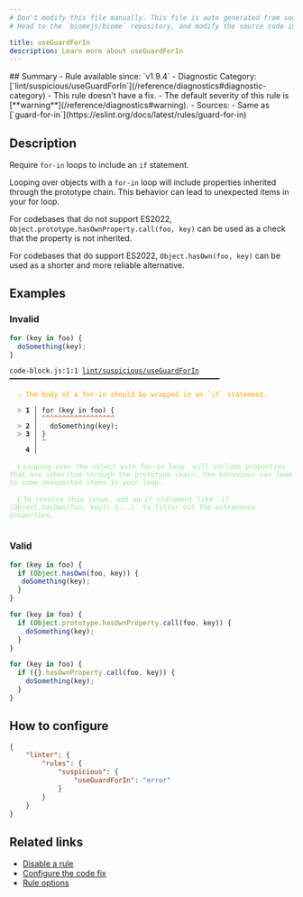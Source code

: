 ```yaml
---
# Don't modify this file manually. This file is auto generated from source, and you will lose your changes next time the website is built.
# Head to the `biomejs/biome` repository, and modify the source code in there.

title: useGuardForIn
description: Learn more about useGuardForIn
---
```


<Tabs>
<TabItem label="JavaScript (and super languages)" icon="seti:javascript">
## Summary
- Rule available since: `v1.9.4`
- Diagnostic Category: [`lint/suspicious/useGuardForIn`](/reference/diagnostics#diagnostic-category)
- This rule doesn't have a fix.
- The default severity of this rule is [**warning**](/reference/diagnostics#warning).
- Sources: 
  - Same as [`guard-for-in`](https://eslint.org/docs/latest/rules/guard-for-in)

## Description
Require `for-in` loops to include an `if` statement.

Looping over objects with a `for-in` loop will include properties inherited through the prototype chain.
This behavior can lead to unexpected items in your for loop.

For codebases that do not support ES2022, `Object.prototype.hasOwnProperty.call(foo, key)` can be used as a check that the property is not inherited.

For codebases that do support ES2022, `Object.hasOwn(foo, key)` can be used as a shorter and more reliable alternative.

## Examples

### Invalid

```js
for (key in foo) {
  doSomething(key);
}
```

<pre class="language-text"><code class="language-text">code-block.js:1:1 <a href="https://biomejs.dev/linter/rules/use-guard-for-in">lint/suspicious/useGuardForIn</a> ━━━━━━━━━━━━━━━━━━━━━━━━━━━━━━━━━━━━━━━━━━━━━━━━━━━━<br /><br />  <strong><span style="color: Orange;">⚠</span></strong> <span style="color: Orange;">The body of a for-in should be wrapped in an `if` statement.</span><br />  <br />  <strong><span style="color: Tomato;">&gt;</span></strong> <strong>1 │ </strong>for (key in foo) &#123;<br />   <strong>   │ </strong><strong><span style="color: Tomato;">^</span></strong><strong><span style="color: Tomato;">^</span></strong><strong><span style="color: Tomato;">^</span></strong><strong><span style="color: Tomato;">^</span></strong><strong><span style="color: Tomato;">^</span></strong><strong><span style="color: Tomato;">^</span></strong><strong><span style="color: Tomato;">^</span></strong><strong><span style="color: Tomato;">^</span></strong><strong><span style="color: Tomato;">^</span></strong><strong><span style="color: Tomato;">^</span></strong><strong><span style="color: Tomato;">^</span></strong><strong><span style="color: Tomato;">^</span></strong><strong><span style="color: Tomato;">^</span></strong><strong><span style="color: Tomato;">^</span></strong><strong><span style="color: Tomato;">^</span></strong><strong><span style="color: Tomato;">^</span></strong><strong><span style="color: Tomato;">^</span></strong><strong><span style="color: Tomato;">^</span></strong><br />  <strong><span style="color: Tomato;">&gt;</span></strong> <strong>2 │ </strong>  doSomething(key);<br />  <strong><span style="color: Tomato;">&gt;</span></strong> <strong>3 │ </strong>&#125;<br />   <strong>   │ </strong><strong><span style="color: Tomato;">^</span></strong><br />    <strong>4 │ </strong><br />  <br />  <strong><span style="color: lightgreen;">ℹ</span></strong> <span style="color: lightgreen;">Looping over the object with for-in loop  will include properties that are inherited through the prototype chain, the behaviour can lead to some unexpected items in your loop.</span><br />  <br />  <strong><span style="color: lightgreen;">ℹ</span></strong> <span style="color: lightgreen;">To resolve this issue, add an if statement like `if (Object.hasOwn(foo, key)) &#123;...&#125;` to filter out the extraneous properties. </span><br />  <br /></code></pre>

### Valid

```js
for (key in foo) {
  if (Object.hasOwn(foo, key)) {
   doSomething(key);
  }
}
```

```js
for (key in foo) {
  if (Object.prototype.hasOwnProperty.call(foo, key)) {
    doSomething(key);
  }
}
```

```js
for (key in foo) {
  if ({}.hasOwnProperty.call(foo, key)) {
    doSomething(key);
  }
}
```

## How to configure
```json title="biome.json"
{
	"linter": {
		"rules": {
			"suspicious": {
				"useGuardForIn": "error"
			}
		}
	}
}

```
## Related links

- [Disable a rule](/linter/#disable-a-rule)
- [Configure the code fix](/linter#configure-the-code-fix)
- [Rule options](/linter/#rule-options)

</TabItem>
</Tabs>

